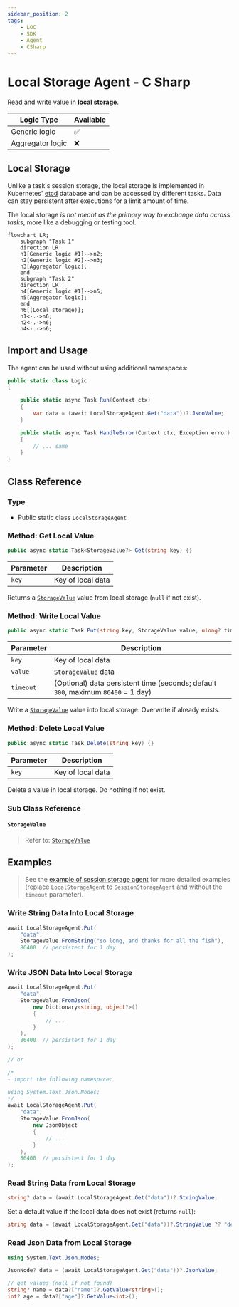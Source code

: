 ```yaml
---
sidebar_position: 2
tags:
    - LOC
    - SDK
    - Agent
    - CSharp
---
```


# Local Storage Agent - C Sharp

Read and write value in **local storage**.

| Logic Type       | Available |
| ---------------- | --------- |
| Generic logic    | ✅        |
| Aggregator logic | ❌        |

## Local Storage

Unlike a task's session storage, the local storage is implemented in Kubernetes' [etcd](https://etcd.io/) database and can be accessed by different tasks. Data can stay persistent after executions for a limit amount of time.

The local storage _is not meant as the primary way to exchange data across tasks_, more like a debugging or testing tool.

```mermaid
flowchart LR;
    subgraph "Task 1"
    direction LR
    n1[Generic logic #1]-->n2;
    n2[Generic logic #2]-->n3;
    n3[Aggregator logic];
    end
    subgraph "Task 2"
    direction LR
    n4[Generic logic #1]-->n5;
    n5[Aggregator logic];
    end
    n6[(Local storage)];
    n1<-.->n6;
    n2<-.->n6;
    n4<-.->n6;
```

## Import and Usage

The agent can be used without using additional namespaces:

```csharp showLineNumbers
public static class Logic
{

    public static async Task Run(Context ctx)
    {
        var data = (await LocalStorageAgent.Get("data"))?.JsonValue;
    }

    public static async Task HandleError(Context ctx, Exception error)
    {
        // ... same
    }
}
```

## Class Reference

### Type

-   Public static class `LocalStorageAgent`

### Method: Get Local Value

```csharp
public async static Task<StorageValue?> Get(string key) {}
```

| Parameter | Description       |
| --------- | ----------------- |
| `key`     | Key of local data |

Returns a [`StorageValue`](#storagevalue) value from local storage (`null` if not exist).

### Method: Write Local Value

```csharp
public async static Task Put(string key, StorageValue value, ulong? timeoutSeconds = null) {}
```

| Parameter | Description                                                                       |
| --------- | --------------------------------------------------------------------------------- |
| `key`     | Key of local data                                                                 |
| `value`   | `StorageValue` data                                                               |
| `timeout` | (Optional) data persistent time (seconds; default `300`, maximum `86400` = 1 day) |

Write a [`StorageValue`](#storagevalue) value into local storage. Overwrite if already exists.

### Method: Delete Local Value

```csharp
public async static Task Delete(string key) {}
```

| Parameter | Description       |
| --------- | ----------------- |
| `key`     | Key of local data |

Delete a value in local storage. Do nothing if not exist.

### Sub Class Reference

#### `StorageValue`

> Refer to: [`StorageValue`](/sdk-csharp/agents/session-storage#storagevalue)

## Examples

> See the [example of session storage agent](/sdk-csharp/agents/session-storage#examples) for more detailed examples (replace `LocalStorageAgent` to `SessionStorageAgent` and without the `timeout` parameter).

### Write String Data Into Local Storage

```csharp showLineNumbers
await LocalStorageAgent.Put(
    "data",
    StorageValue.FromString("so long, and thanks for all the fish"),
    86400  // persistent for 1 day
);
```

### Write JSON Data Into Local Storage

```csharp showLineNumbers
await LocalStorageAgent.Put(
    "data",
    StorageValue.FromJson(
        new Dictionary<string, object?>()
        {
            // ...
        }
    ),
    86400  // persistent for 1 day
);

// or

/*
- import the following namespace:

using System.Text.Json.Nodes;
*/
await LocalStorageAgent.Put(
    "data",
    StorageValue.FromJson(
        new JsonObject
        {
            // ...
        }
    ),
    86400  // persistent for 1 day
);
```

### Read String Data from Local Storage

```csharp showLineNumbers
string? data = (await LocalStorageAgent.Get("data"))?.StringValue;
```

Set a default value if the local data does not exist (returns `null`):

```csharp showLineNumbers
string data = (await LocalStorageAgent.Get("data"))?.StringValue ?? "default value";
```

### Read Json Data from Local Storage

```csharp title="Import namespace(s)" showLineNumbers
using System.Text.Json.Nodes;
```

```csharp showLineNumbers
JsonNode? data = (await LocalStorageAgent.Get("data"))?.JsonValue;

// get values (null if not found)
string? name = data?["name"]?.GetValue<string>();
int? age = data?["age"]?.GetValue<int>();
```
